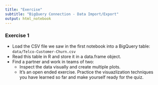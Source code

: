 ```yaml
---
title: "Exercise"
subtitle: "BigQuery Connection - Data Import/Export"
output: html_notebook
---
```


### Exercise 1

* Load the CSV file we saw in the first notebook into a BigQuery table: `data/Telco-Customer-Churn.csv`
* Read this table in R and store it in a data.frame object.
* Find a partner and work in teams of two:
    * Inspect the data visually and create multiple plots.
    * It's an open ended exercise. Practice the visuazlization techniques you have learned so far and make yourself ready for the quiz.